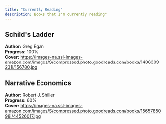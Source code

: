 ```yaml
---
title: "Currently Reading"
description: Books that I'm currently reading"
---
```


## Schild's Ladder
**Author:** Greg Egan  
**Progress:** 100%  
**Cover:** https://images-na.ssl-images-amazon.com/images/S/compressed.photo.goodreads.com/books/1406309231i/156780.jpg

## Narrative Economics  
**Author:** Robert J. Shiller  
**Progress:** 60%  
**Cover:** https://images-na.ssl-images-amazon.com/images/S/compressed.photo.goodreads.com/books/1565785098i/44526017.jpg
